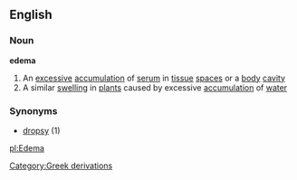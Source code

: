 ==English==
===Noun===
{{wikipedia}}
'''edema'''
#An [[excessive]] [[accumulation]] of [[serum]] in [[tissue]] [[spaces]] or a [[body]] [[cavity]]
#A similar [[swelling]] in [[plant]]s caused by excessive [[accumulation]] of [[water]]
===Synonyms===
*[[dropsy]] (1)
[[Category:Greek derivations]]

[[pl:Edema]]